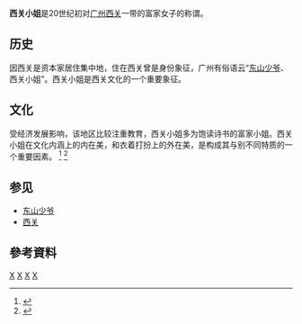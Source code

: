 '''西关小姐'''是20世纪初对[[广州|广州]][[西关|西关]]一带的富家女子的称谓。

==历史==
因西关是资本家居住集中地，住在西关曾是身份象征，广州有俗语云“[[东山少爷|东山少爷]]、西关小姐”。西关小姐是西关文化的一个重要象征。

==文化==
受经济发展影响，该地区比较注重教育，西关小姐多为饱读诗书的富家小姐。西关小姐在文化内涵上的内在美，和衣着打扮上的外在美，是构成其与别不同特质的一个重要因素。
<ref>{{Cite web |url=http://news.folkw.com/www/redianpinglun/08233642.html |title=褪去历史光环 “西关小姐”会不会消亡？ |access-date=2008-11-11 |archive-date=2021-03-20 |archive-url=https://web.archive.org/web/20210320010311/http://news.folkw.com/www/redianpinglun/08233642.html |dead-url=no }}</ref>
<ref>{{Cite web |url=http://gzdaily.dayoo.com/pc/html/2018-08/19/content_98399_536103.htm |title=“西关小姐”趣评开幕式 |access-date=2018-08-23 |archive-url=https://web.archive.org/web/20180819141712/http://gzdaily.dayoo.com/pc/html/2018-08/19/content_98399_536103.htm |archive-date=2018-08-19 |dead-url=yes }}</ref>

== 参见 ==
*[[东山少爷|东山少爷]]
*[[西关|西关]]

==參考資料==
<div class="references-small">
<references />
</div>

{{GZ-stub}}
[[Category:中国女性称谓|X]]
[[Category:廣州文化|X]]
[[Category:廣州歷史|X]]
[[Category:广州人|X]]